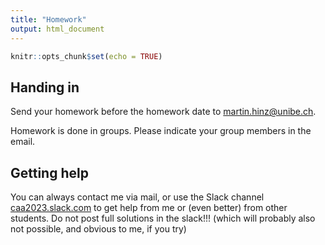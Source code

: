 ```yaml
---
title: "Homework"
output: html_document
---
```


```r
knitr::opts_chunk$set(echo = TRUE)
```

## Handing in

Send your homework before the homework date to [martin.hinz@unibe.ch](mailto:martin.hinz@unibe.ch).

Homework is done in groups. Please indicate your group members in the email.

## Getting help

You can always contact me via mail, or use the Slack channel [caa2023.slack.com](https://caa2023.slack.com) to get help from me or (even better) from other students. Do not post full solutions in the slack!!! (which will probably also not possible, and obvious to me, if you try)
